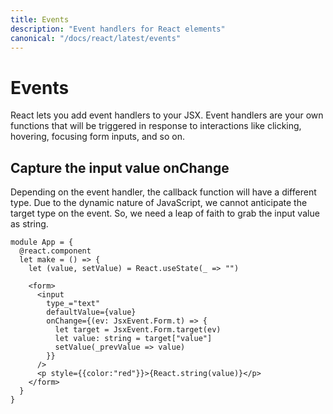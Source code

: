 ```yaml
---
title: Events
description: "Event handlers for React elements"
canonical: "/docs/react/latest/events"
---
```


# Events

React lets you add event handlers to your JSX. Event handlers are your own functions that will be triggered in response to interactions like clicking, hovering, focusing form inputs, and so on.

## Capture the input value onChange

Depending on the event handler, the callback function will have a different type.
Due to the dynamic nature of JavaScript, we cannot anticipate the target type on the event.
So, we need a leap of faith to grab the input value as string.

```res
module App = {
  @react.component
  let make = () => {
    let (value, setValue) = React.useState(_ => "")

    <form>
      <input
        type_="text"
        defaultValue={value}
        onChange={(ev: JsxEvent.Form.t) => {
          let target = JsxEvent.Form.target(ev)
          let value: string = target["value"]
          setValue(_prevValue => value)
        }}
      />
      <p style={{color:"red"}}>{React.string(value)}</p>
    </form>
  }
}
```
